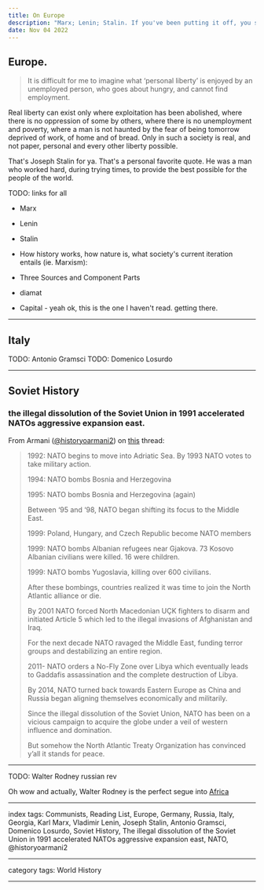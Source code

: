 ```yaml
---
title: On Europe
description: "Marx; Lenin; Stalin. If you've been putting it off, you should get to reading em. They're smart folks and they understood how the world works. Listen to what they have to say, and learn from their experiences."
date: Nov 04 2022
---
```


## Europe.

> It is difficult for me to imagine what ‘personal liberty’ is enjoyed by an unemployed person, who goes about hungry, and cannot find employment.

Real liberty can exist only where exploitation has been abolished, where there is no oppression of some by others, where there is no unemployment and poverty, where a man is not haunted by the fear of being tomorrow deprived of work, of home and of bread. Only in such a society is real, and not paper, personal and every other liberty possible.

That's Joseph Stalin for ya. That's a personal favorite quote. He was a man who worked hard, during trying times, to provide the best possible for the people of the world.

TODO: links for all
- Marx
- Lenin
- Stalin

- How history works, how nature is, what society's current iteration entails (ie. Marxism):
- Three Sources and Component Parts
- diamat
- Capital - yeah ok, this is the one I haven't read. getting there.

---

## Italy

TODO: Antonio Gramsci
TODO: Domenico Losurdo

---

## Soviet History

### the illegal dissolution of the Soviet Union in 1991 accelerated NATOs aggressive expansion east.

From Armani ([@historyoarmani2](https://twitter.com/historyoarmani2)) on [this](https://twitter.com/historyoarmani2/status/1583608471022227456?t=GmLVI26uh4YY6NlrSH7oqA&s=19) thread:

> 1992: NATO begins to move into Adriatic Sea. By 1993 NATO votes to take military action. 
>
> 1994: NATO bombs Bosnia and Herzegovina
>
> 1995: NATO bombs Bosnia and Herzegovina (again) 
>
> Between ‘95 and ‘98, NATO began shifting its focus to the Middle East. 
>
> 1999: Poland, Hungary, and Czech Republic become NATO members
>
> 1999: NATO bombs Albanian refugees near Gjakova. 73 Kosovo Albanian civilians were killed. 16 were children.
>
> 1999: NATO bombs Yugoslavia, killing over 600 civilians. 
>
> After these bombings, countries realized it was time to join the North Atlantic alliance or die.
>
> By 2001 NATO forced North Macedonian UÇK fighters to disarm and initiated Article 5 which led to the illegal invasions of Afghanistan and Iraq.
>
> For the next decade NATO ravaged the Middle East, funding terror groups and destabilizing an entire region.
>
> 2011- NATO orders a No-Fly Zone over Libya which eventually leads to Gaddafis assassination and the complete destruction of Libya. 
>
> By 2014, NATO turned back towards Eastern Europe as China and Russia began aligning themselves economically and militarily.
>
> Since the illegal dissolution of the Soviet Union, NATO has been on a vicious campaign to acquire the globe under a veil of western influence and domination. 
>
> But somehow the North Atlantic Treaty Organization has convinced y’all it stands for peace.

---

TODO: Walter Rodney russian rev

Oh wow and actually, Walter Rodney is the perfect segue into [Africa](/posts/on-africa)

---

index tags: Communists, Reading List, Europe, Germany, Russia, Italy, Georgia, Karl Marx, Vladimir Lenin, Joseph Stalin, Antonio Gramsci, Domenico Losurdo, Soviet History, The illegal dissolution of the Soviet Union in 1991 accelerated NATOs aggressive expansion east, NATO, @historyoarmani2

---

category tags: World History

---

